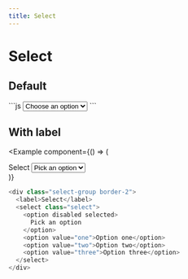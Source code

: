 ```yaml
---
title: Select
---
```



# Select

## Default

<Example component={Component}>
  ```js
  <select class="select border-2">
    <option disabled selected>
      Choose an option
    </option>
    <option value="one">Option one</option>
    <option value="two">Option two</option>
    <option value="three">Option three</option>
  </select>
  ```
</Example>

## With label

<Example
  component={() => (
    <div class="select-group border-2">
      <label>Select</label>
      <select class="select">
        <option disabled selected>
          Pick an option
        </option>
        <option value="one">Option one</option>
        <option value="two">Option two</option>
        <option value="three">Option three</option>
      </select>
    </div>
  )}
>
  ```js
  <div class="select-group border-2">
    <label>Select</label>
    <select class="select">
      <option disabled selected>
        Pick an option
      </option>
      <option value="one">Option one</option>
      <option value="two">Option two</option>
      <option value="three">Option three</option>
    </select>
  </div>
  ```
</Example>
